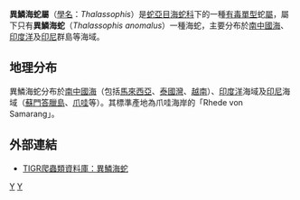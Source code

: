 {{Speciesbox
| taxon = Thalassophis anomalus
| parent_authority = P. Schmidt, 1852
| authority = Schmidt, 1852 
}}

'''異鱗海蛇屬'''（[[學名|學名]]：''Thalassophis''）是[[蛇亞目|蛇亞目]][[海蛇科|海蛇科]]下的一種[[毒蛇|有毒]][[單型|單型]]蛇[[屬|屬]]，屬下只有'''異鱗海蛇'''（''Thalassophis anomalus''）一種海蛇，主要分布於[[南中國海|南中國海]]、[[印度洋|印度洋]]及[[印尼|印尼]]群島等海域。

==地理分布==
異鱗海蛇分布於[[南中國海|南中國海]]（包括[[馬來西亞|馬來西亞]]、[[泰國灣|泰國灣]]、[[越南|越南]]）、[[印度洋|印度洋]]海域及[[印尼|印尼]]海域（[[蘇門答臘島|蘇門答臘島]]、[[爪哇|爪哇]]等）。其標準產地為爪哇海岸的「Rhede von Samarang」。

==外部連結==
*{{en}}[http://reptile-database.reptarium.cz/species.php?genus=Thalassophis&species=anomalus TIGR爬蟲類資料庫：異鱗海蛇]
{{Taxonbar|from=Q128004}}

[[Category:海蛇亞科|Y]]
[[Category:异鳞海蛇属|Y]]


{{snake-stub}}